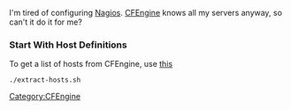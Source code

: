I'm tired of configuring [[Nagios]]. [[CFEngine]] knows all my servers anyway, so can't it do it for me?

=== Start With Host Definitions ===
To get a list of hosts from CFEngine, use [[Extract Hosts from CFEngine|this]]
<pre>
./extract-hosts.sh

</pre>

[[Category:CFEngine]]